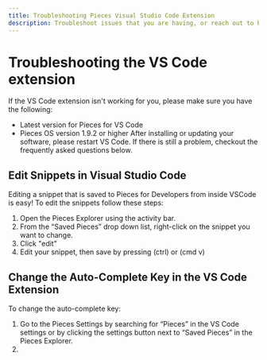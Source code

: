 ```yaml
---
title: Troubleshooting Pieces Visual Studio Code Extension
description: Troubleshoot issues that you are having, or reach out to Pieces support to get assistance with the Pieces for Developers VSCode Extension
---
```


# Troubleshooting the VS Code extension
If the VS Code extension isn't working for you, please make sure you have the following:

- Latest version for Pieces for VS Code
- Pieces OS version 1.9.2 or higher
After installing or updating your software, please restart VS Code. If there is still a problem, checkout the frequently asked questions below.


## Edit Snippets in Visual Studio Code
Editing a snippet that is saved to Pieces for Developers from inside VSCode is easy! To edit the snippets follow these steps:

1. Open the Pieces Explorer using the activity bar.
2. From the “Saved Pieces” drop down list, right-click on the snippet you want to change.
3. Click "edit"
4. Edit your snippet, then save by pressing (ctrl) or (cmd v)

## Change the Auto-Complete Key in the VS Code Extension
To change the auto-complete key:

1. Go to the Pieces Settings by searching for “Pieces” in the VS Code settings or by clicking the settings button next to “Saved Pieces” in the Pieces Explorer.
2.